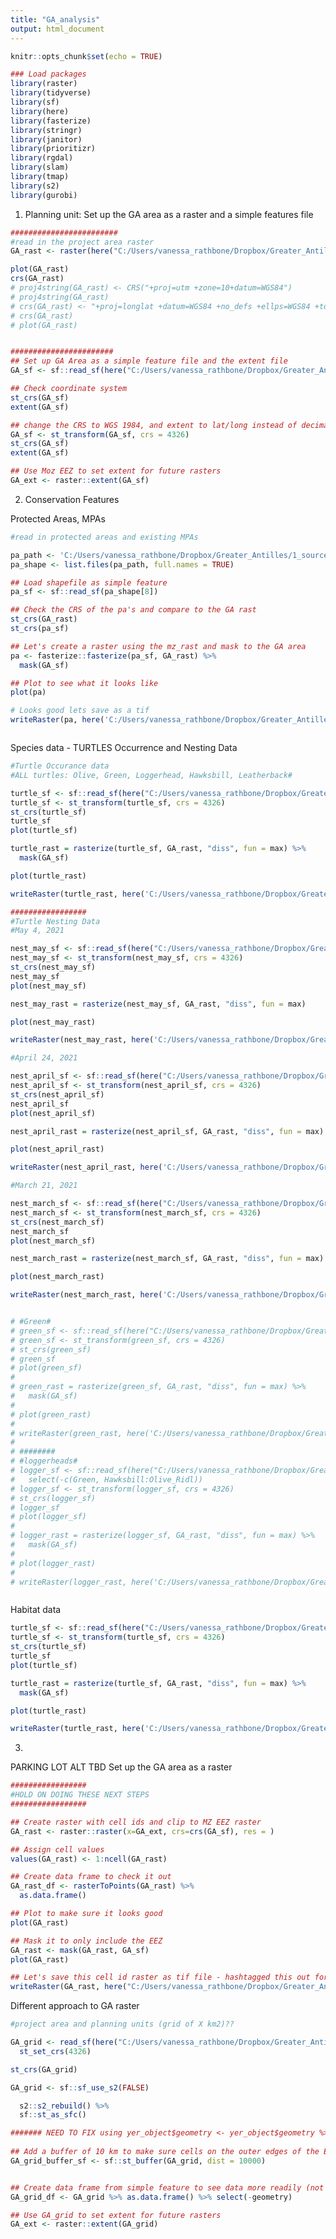 ```yaml
---
title: "GA_analysis"
output: html_document
---
```


```r
knitr::opts_chunk$set(echo = TRUE)

### Load packages
library(raster)
library(tidyverse)
library(sf)
library(here)
library(fasterize)
library(stringr)
library(janitor)
library(prioritizr)
library(rgdal)
library(slam)
library(tmap)
library(s2)
library(gurobi)

```

1. Planning unit: 
Set up the GA area as a raster and a simple features file
```r

########################
#read in the project area raster
GA_rast <- raster(here("C:/Users/vanessa_rathbone/Dropbox/Greater_Antilles/VR files/VR Files/2_Grid/grid_rast_84/grid_rast_84.tif"))

plot(GA_rast)
crs(GA_rast)
# proj4string(GA_rast) <- CRS("+proj=utm +zone=10+datum=WGS84")
# proj4string(GA_rast)
# crs(GA_rast) <- "+proj=longlat +datum=WGS84 +no_defs +ellps=WGS84 +towgs84=0,0,0"
# crs(GA_rast)
# plot(GA_rast)


#######################
## Set up GA Area as a simple feature file and the extent file
GA_sf <- sf::read_sf(here("C:/Users/vanessa_rathbone/Dropbox/Greater_Antilles/VR files/VR Files/2_Grid/Grid_2.shp"))

## Check coordinate system
st_crs(GA_sf)
extent(GA_sf)

## change the CRS to WGS 1984, and extent to lat/long instead of decimals
GA_sf <- st_transform(GA_sf, crs = 4326)
st_crs(GA_sf)
extent(GA_sf)

## Use Moz EEZ to set extent for future rasters
GA_ext <- raster::extent(GA_sf)

```

2. Conservation Features

Protected Areas, MPAs
```r

#read in protected areas and existing MPAs

pa_path <- 'C:/Users/vanessa_rathbone/Dropbox/Greater_Antilles/1_sources/Rey/WDPA_WDOECM_SA_Polyg_ALL_GAE'
pa_shape <- list.files(pa_path, full.names = TRUE)

## Load shapefile as simple feature
pa_sf <- sf::read_sf(pa_shape[8]) 

## Check the CRS of the pa's and compare to the GA rast
st_crs(GA_rast)
st_crs(pa_sf)

## Let's create a raster using the mz_rast and mask to the GA area
pa <- fasterize::fasterize(pa_sf, GA_rast) %>%
  mask(GA_sf)

## Plot to see what it looks like
plot(pa)

# Looks good lets save as a tif
writeRaster(pa, here('C:/Users/vanessa_rathbone/Dropbox/Greater_Antilles/VR files/VR Files/outputs/GA_pa.tif'), overwrite = TRUE)



```

Species data - TURTLES Occurrence and Nesting Data
```r

#Turtle Occurance data
#ALL turtles: Olive, Green, Loggerhead, Hawksbill, Leatherback#

turtle_sf <- sf::read_sf(here("C:/Users/vanessa_rathbone/Dropbox/Greater_Antilles/VR files/VR Files/turtles/Nesting Data Widecast/green_proj.shp"))
turtle_sf <- st_transform(turtle_sf, crs = 4326)
st_crs(turtle_sf)
turtle_sf
plot(turtle_sf)

turtle_rast = rasterize(turtle_sf, GA_rast, "diss", fun = max) %>% 
  mask(GA_sf)

plot(turtle_rast)

writeRaster(turtle_rast, here('C:/Users/vanessa_rathbone/Dropbox/Greater_Antilles/VR files/VR Files/outputs/GA_turtle_all.tif'), overwrite = TRUE)

#################
#Turtle Nesting Data
#May 4, 2021

nest_may_sf <- sf::read_sf(here("C:/Users/vanessa_rathbone/Dropbox/Greater_Antilles/VR files/VR Files/turtles/Nesting Data Widecast/nest_may4_proj.shp"))
nest_may_sf <- st_transform(nest_may_sf, crs = 4326)
st_crs(nest_may_sf)
nest_may_sf
plot(nest_may_sf)

nest_may_rast = rasterize(nest_may_sf, GA_rast, "diss", fun = max)

plot(nest_may_rast)

writeRaster(nest_may_rast, here('C:/Users/vanessa_rathbone/Dropbox/Greater_Antilles/VR files/VR Files/outputs/GA_nest_may.tif'), overwrite = TRUE)

#April 24, 2021

nest_april_sf <- sf::read_sf(here("C:/Users/vanessa_rathbone/Dropbox/Greater_Antilles/VR files/VR Files/turtles/Nesting Data Widecast/nest_april24_proj.shp"))
nest_april_sf <- st_transform(nest_april_sf, crs = 4326)
st_crs(nest_april_sf)
nest_april_sf
plot(nest_april_sf)

nest_april_rast = rasterize(nest_april_sf, GA_rast, "diss", fun = max)

plot(nest_april_rast)

writeRaster(nest_april_rast, here('C:/Users/vanessa_rathbone/Dropbox/Greater_Antilles/VR files/VR Files/outputs/GA_nest_april.tif'), overwrite = TRUE)

#March 21, 2021

nest_march_sf <- sf::read_sf(here("C:/Users/vanessa_rathbone/Dropbox/Greater_Antilles/VR files/VR Files/turtles/Nesting Data Widecast/nest_mar21_proj.shp"))
nest_march_sf <- st_transform(nest_march_sf, crs = 4326)
st_crs(nest_march_sf)
nest_march_sf
plot(nest_march_sf)

nest_march_rast = rasterize(nest_march_sf, GA_rast, "diss", fun = max)

plot(nest_march_rast)

writeRaster(nest_march_rast, here('C:/Users/vanessa_rathbone/Dropbox/Greater_Antilles/VR files/VR Files/outputs/GA_nest_march.tif'), overwrite = TRUE)


# #Green#
# green_sf <- sf::read_sf(here("C:/Users/vanessa_rathbone/Dropbox/Greater_Antilles/VR files/VR Files/turtles/Nesting Data Widecast/green_proj.shp"))
# green_sf <- st_transform(green_sf, crs = 4326)
# st_crs(green_sf)
# green_sf
# plot(green_sf)
# 
# green_rast = rasterize(green_sf, GA_rast, "diss", fun = max) %>% 
#   mask(GA_sf)
# 
# plot(green_rast)
# 
# writeRaster(green_rast, here('C:/Users/vanessa_rathbone/Dropbox/Greater_Antilles/VR files/VR Files/outputs/GA_green.tif'), overwrite = TRUE)
# 
# ########
# #loggerheads#
# logger_sf <- sf::read_sf(here("C:/Users/vanessa_rathbone/Dropbox/Greater_Antilles/VR files/VR Files/turtles/Nesting Data Widecast/logger_proj.shp")) %>% 
#   select(-c(Green, Hawksbill:Olive_Ridl))
# logger_sf <- st_transform(logger_sf, crs = 4326)
# st_crs(logger_sf)
# logger_sf
# plot(logger_sf)
# 
# logger_rast = rasterize(logger_sf, GA_rast, "diss", fun = max) %>% 
#   mask(GA_sf)
# 
# plot(logger_rast)
# 
# writeRaster(logger_rast, here('C:/Users/vanessa_rathbone/Dropbox/Greater_Antilles/VR files/VR Files/outputs/GA_logger.tif'), overwrite = TRUE)



```


Habitat data
```r


turtle_sf <- sf::read_sf(here("C:/Users/vanessa_rathbone/Dropbox/Greater_Antilles/VR files/VR Files/turtles/Nesting Data Widecast/green_proj.shp"))
turtle_sf <- st_transform(turtle_sf, crs = 4326)
st_crs(turtle_sf)
turtle_sf
plot(turtle_sf)

turtle_rast = rasterize(turtle_sf, GA_rast, "diss", fun = max) %>% 
  mask(GA_sf)

plot(turtle_rast)

writeRaster(turtle_rast, here('C:/Users/vanessa_rathbone/Dropbox/Greater_Antilles/VR files/VR Files/outputs/GA_turtle_all.tif'), overwrite = TRUE)

```


3. 


PARKING LOT
ALT TBD Set up the GA area as a raster
```r

#################
#HOLD ON DOING THESE NEXT STEPS
#################

## Create raster with cell ids and clip to MZ EEZ raster
GA_rast <- raster::raster(x=GA_ext, crs=crs(GA_sf), res = )

## Assign cell values
values(GA_rast) <- 1:ncell(GA_rast) 

## Create data frame to check it out
GA_rast_df <- rasterToPoints(GA_rast) %>%
  as.data.frame()

## Plot to make sure it looks good
plot(GA_rast)

## Mask it to only include the EEZ
GA_rast <- mask(GA_rast, GA_sf)
plot(GA_rast)

## Let's save this cell id raster as tif file - hashtagged this out for now since the tif is too big
writeRaster(GA_rast, here("C:/Users/vanessa_rathbone/Dropbox/Greater_Antilles/2_Grid/GA_rast.tif"), overwrite = TRUE)

```

Different approach to GA raster 
```r

#project area and planning units (grid of X km2)??

GA_grid <- read_sf(here("C:/Users/vanessa_rathbone/Dropbox/Greater_Antilles/2_Grid/Grid_2.shp")) %>% 
  st_set_crs(4326)

st_crs(GA_grid)

GA_grid <- sf::sf_use_s2(FALSE)

  s2::s2_rebuild() %>% 
  sf::st_as_sfc()

####### NEED TO FIX using yer_object$geometry <- yer_object$geometry %>% s2::s2_rebuild() %>% sf::st_as_sfc() OR sf::sf_use_s2(FALSE)
  
## Add a buffer of 10 km to make sure cells on the outer edges of the EEZ are included
GA_grid_buffer_sf <- sf::st_buffer(GA_grid, dist = 10000)


## Create data frame from simple feature to see data more readily (not necessary, but helpful for larger sf)
GA_grid_df <- GA_grid %>% as.data.frame() %>% select(-geometry)

## Use GA_grid to set extent for future rasters
GA_ext <- raster::extent(GA_grid)


```
